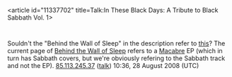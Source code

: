 <article id="11337702" title=Talk:In These Black Days: A Tribute to Black Sabbath Vol. 1>
	<talkpage id="11337702" title="Talk:In These Black Days: A Tribute to Black Sabbath Vol. 1">
{{Album
|class=stub
|importance=
|attention=
|needs-infobox=
|auto=
}}


Souldn't the &quot;Behind the Wall of Sleep&quot; in the description refer to [[Black_Sabbath_(album)|this]]? The current page of [[Behind the Wall of Sleep]] refers to a [[Macabre]] EP (which in turn has Sabbath covers, but we're obviously refering to the Sabbath track and not the EP).   [[Special:Contributions/85.113.245.37|85.113.245.37]] ([[User talk:85.113.245.37|talk]]) 10:36, 28 August 2008 (UTC)
	</talkpage>
</article>